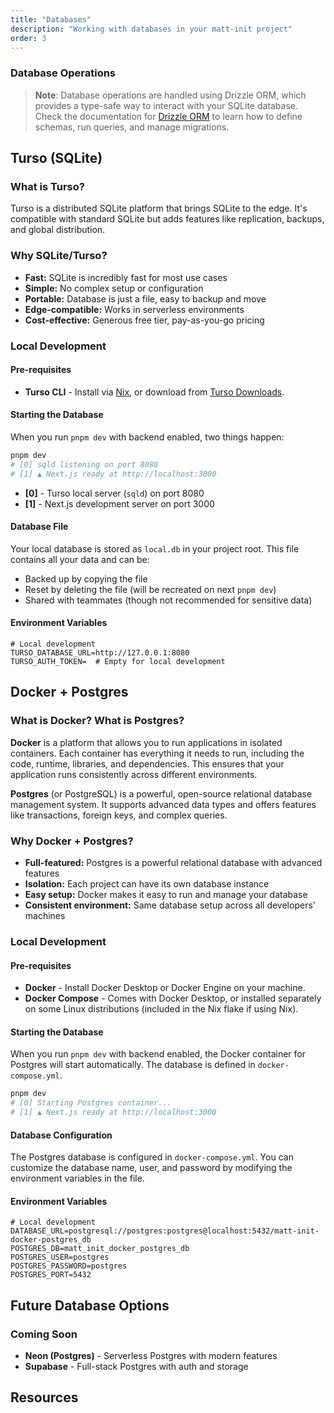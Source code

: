 ```yaml
---
title: "Databases"
description: "Working with databases in your matt-init project"
order: 3
---
```


### Database Operations

> **Note**: Database operations are handled using Drizzle ORM, which provides a type-safe way to interact with your SQLite database. Check the documentation for [Drizzle ORM](/docs/usage/drizzle) to learn how to define schemas, run queries, and manage migrations.


## Turso (SQLite)

### What is Turso?
Turso is a distributed SQLite platform that brings SQLite to the edge. It's compatible with standard SQLite but adds features like replication, backups, and global distribution.

### Why SQLite/Turso?
- **Fast:** SQLite is incredibly fast for most use cases
- **Simple:** No complex setup or configuration
- **Portable:** Database is just a file, easy to backup and move
- **Edge-compatible:** Works in serverless environments
- **Cost-effective:** Generous free tier, pay-as-you-go pricing

### Local Development

#### Pre-requisites
- **Turso CLI** - Install via [Nix](/docs/usage/nix), or download from [Turso Downloads](https://docs.turso.tech/cli/introduction). 

#### Starting the Database
When you run `pnpm dev` with backend enabled, two things happen:

```bash
pnpm dev
# [0] sqld listening on port 8080
# [1] ▲ Next.js ready at http://localhost:3000
```

- **[0]** - Turso local server (`sqld`) on port 8080
- **[1]** - Next.js development server on port 3000

#### Database File
Your local database is stored as `local.db` in your project root. This file contains all your data and can be:
- Backed up by copying the file
- Reset by deleting the file (will be recreated on next `pnpm dev`)
- Shared with teammates (though not recommended for sensitive data)

#### Environment Variables
```env
# Local development
TURSO_DATABASE_URL=http://127.0.0.1:8080
TURSO_AUTH_TOKEN=  # Empty for local development
```
## Docker + Postgres

### What is Docker? What is Postgres?
**Docker** is a platform that allows you to run applications in isolated containers. Each container has everything it needs to run, including the code, runtime, libraries, and dependencies. This ensures that your application runs consistently across different environments.

**Postgres** (or PostgreSQL) is a powerful, open-source relational database management system. It supports advanced data types and offers features like transactions, foreign keys, and complex queries.

### Why Docker + Postgres?

- **Full-featured:** Postgres is a powerful relational database with advanced features
- **Isolation:** Each project can have its own database instance
- **Easy setup:** Docker makes it easy to run and manage your database
- **Consistent environment:** Same database setup across all developers' machines

### Local Development

#### Pre-requisites
- **Docker** - Install Docker Desktop or Docker Engine on your machine.
- **Docker Compose** - Comes with Docker Desktop, or installed separately on some Linux distributions (included in the Nix flake if using Nix).

#### Starting the Database
When you run `pnpm dev` with backend enabled, the Docker container for Postgres will start automatically. The database is defined in `docker-compose.yml`.

```bash
pnpm dev
# [0] Starting Postgres container...
# [1] ▲ Next.js ready at http://localhost:3000
```

#### Database Configuration
The Postgres database is configured in `docker-compose.yml`. You can customize the database name,
user, and password by modifying the environment variables in the file.

#### Environment Variables
```env
# Local development
DATABASE_URL=postgresql://postgres:postgres@localhost:5432/matt-init-docker-postgres_db
POSTGRES_DB=matt_init_docker_postgres_db 
POSTGRES_USER=postgres
POSTGRES_PASSWORD=postgres
POSTGRES_PORT=5432
```

## Future Database Options

### Coming Soon
- **Neon (Postgres)** - Serverless Postgres with modern features
- **Supabase** - Full-stack Postgres with auth and storage

## Resources

<div className="grid grid-cols-1 md:grid-cols-2 gap-4">
  <CardLink
    href="https://www.turso.tech/"
    title="Turso Homepage"
    description="Learn more about Turso and its features."
  />
  <CardLink
    href="https://www.turso.tech/cli/introduction"
    title="Turso CLI Documentation"
    description="Official documentation for the Turso CLI."
  />
  <CardLink
    href="/docs/usage/drizzle"
    title="Drizzle ORM Guide"
    description="Learn how to use Drizzle ORM with Turso."
  />
  <CardLink
    href="https://github.com/tursodatabase/libsql"
    title="libSQL GitHub"
    description="The underlying library that powers Turso."
  />
</div>  